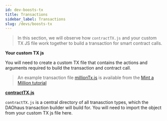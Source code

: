 ```yaml
---
id: dev-boosts-tx
title: Transactions
sidebar_label: Transactions
slug: /devs/boosts-tx
---
```


> In this section, we will observe how `contractTX.js` and your custom TX JS file work together to build a transaction for smart contract calls. 

**Your custom TX js** 

You will need to create a custom TX file that contains the actions and arguments required to build the transaction and contract call. 
> An example transaction file [millionTx.js](https://github.com/HausDAO/daohaus-app/blob/9698ba8a9535f7b85f84553aa6defb9181604f44/src/data/txLegos/millionTX.js) is available from the [Mint a Million tutorial](/docs/devs/build-a-boost/)

[**contractTX.js**](https://github.com/HausDAO/daohaus-app/blob/develop/src/data/txLegos/contractTX.js) 

`contractTX.js` is a central directory of all tranasction types, which the DAOhaus transaction builder will build for. You will need to import the object from your custom TX js file here.
